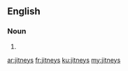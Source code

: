 ==English==

===Noun===
{{head|en|noun plural form}}

# {{plural of|jitney|lang=en}}

[[ar:jitneys]]
[[fr:jitneys]]
[[ku:jitneys]]
[[my:jitneys]]